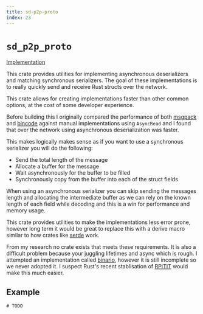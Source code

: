 ```yaml
---
title: sd-p2p-proto
index: 23
---
```


# `sd_p2p_proto`

[Implementation](https://github.com/spacedriveapp/spacedrive/tree/main/crates/p2p/crates/proto)

This crate provides utilities for implementing asynchronous deserializers and matching synchronous serializers. The goal of these implementations is to really quickly send and receive Rust structs over the network.

This crate allows for creating implementations faster than other common options, at the cost of some developer experience.

Before building this I originally compared the performance of both [msgpack](https://docs.rs/rmp-serde) and [bincode](https://docs.rs/bincode) against manual implementations using `AsyncRead` and I found that over the network using asynchronous deserialization was faster.

This makes logically makes sense as if you want to use a synchronous serializer you will do the following:

 - Send the total length of the message
 - Allocate a buffer for the message
 - Wait asynchronously for the buffer to be filled
 - Synchronously copy from the buffer into each of the struct fields

When using an asynchronous serializer you can skip sending the messages length and allocating the intermediate buffer as we can rely on the known length of each field while decoding and this is a win for performance and memory usage.

This crate provides utilities to make the implementations less error prone, however long term it would be great to replace this with a derive macro similar to how crates like [serde](https://serde.rs) work.

From my research no crate exists that meets these requirements. It is also a difficult problem because your juggling lifetimes and async which is rough. I attempted an implementation called [binario](https://github.com/oscartbeaumont/binario), however it is still incomplete so we never adopted it. I suspect Rust's recent stablisation of [RPITIT](https://blog.rust-lang.org/2023/12/21/async-fn-rpit-in-traits.html) would make this much easier.

## Example

```rs
# TODO
```
